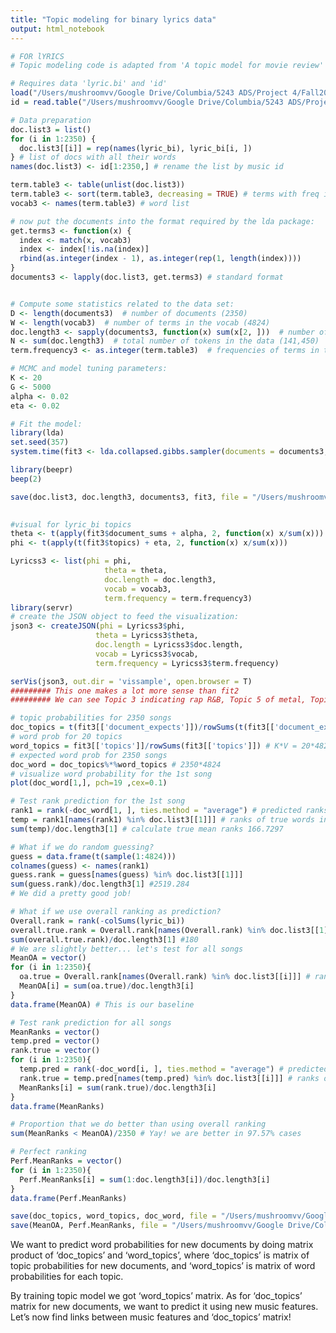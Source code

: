```yaml
---
title: "Topic modeling for binary lyrics data"
output: html_notebook
---
```

```r
# FOR lYRICS
# Topic modeling code is adapted from 'A topic model for movie review' https://cpsievert.github.io/LDAvis/reviews/reviews.html

# Requires data 'lyric.bi' and 'id'
load("/Users/mushroomvv/Google Drive/Columbia/5243 ADS/Project 4/Fall2016-proj4-wvz/output/lyrics.RData")
id = read.table("/Users/mushroomvv/Google Drive/Columbia/5243 ADS/Project 4/Project4_data/common_id.txt")

# Data preparation 
doc.list3 = list()
for (i in 1:2350) {
  doc.list3[[i]] = rep(names(lyric_bi), lyric_bi[i, ])
} # list of docs with all their words
names(doc.list3) <- id[1:2350,] # rename the list by music id

term.table3 <- table(unlist(doc.list3))
term.table3 <- sort(term.table3, decreasing = TRUE) # terms with freq in decreasing order
vocab3 <- names(term.table3) # word list

# now put the documents into the format required by the lda package:
get.terms3 <- function(x) {
  index <- match(x, vocab3)
  index <- index[!is.na(index)]
  rbind(as.integer(index - 1), as.integer(rep(1, length(index))))
}
documents3 <- lapply(doc.list3, get.terms3) # standard format 


# Compute some statistics related to the data set:
D <- length(documents3)  # number of documents (2350)
W <- length(vocab3)  # number of terms in the vocab (4824)
doc.length3 <- sapply(documents3, function(x) sum(x[2, ]))  # number of tokens per document
N <- sum(doc.length3)  # total number of tokens in the data (141,450)
term.frequency3 <- as.integer(term.table3)  # frequencies of terms in the corpus 

# MCMC and model tuning parameters:
K <- 20
G <- 5000
alpha <- 0.02
eta <- 0.02

# Fit the model:
library(lda)
set.seed(357)
system.time(fit3 <- lda.collapsed.gibbs.sampler(documents = documents3, K = K, vocab = vocab3, num.iterations = G, alpha = alpha, eta = eta, initial = NULL, burnin = 0, compute.log.likelihood = TRUE)) #445 s

library(beepr)
beep(2)

save(doc.list3, doc.length3, documents3, fit3, file = "/Users/mushroomvv/Google Drive/Columbia/5243 ADS/Project 4/Fall2016-proj4-wvz/output/topic_modeling.RData")
 
```

```r
#visual for lyric_bi topics
theta <- t(apply(fit3$document_sums + alpha, 2, function(x) x/sum(x)))
phi <- t(apply(t(fit3$topics) + eta, 2, function(x) x/sum(x)))

Lyricss3 <- list(phi = phi,
                     theta = theta,
                     doc.length = doc.length3,
                     vocab = vocab3,
                     term.frequency = term.frequency3)
library(servr)
# create the JSON object to feed the visualization:
json3 <- createJSON(phi = Lyricss3$phi, 
                   theta = Lyricss3$theta, 
                   doc.length = Lyricss3$doc.length, 
                   vocab = Lyricss3$vocab, 
                   term.frequency = Lyricss3$term.frequency)

serVis(json3, out.dir = 'vissample', open.browser = T)
######### This one makes a lot more sense than fit2
######### We can see Topic 3 indicating rap R&B, Topic 5 of metal, Topic 10 of religion
```

```r
# topic probabilities for 2350 songs
doc_topics = t(fit3[['document_expects']])/rowSums(t(fit3[['document_expects']])) # D*K = 2350*20
# word prob for 20 topics
word_topics = fit3[['topics']]/rowSums(fit3[['topics']]) # K*V = 20*4824 
# expected word prob for 2350 songs
doc_word = doc_topics%*%word_topics # 2350*4824 
# visualize word probability for the 1st song
plot(doc_word[1,], pch=19 ,cex=0.1)

# Test rank prediction for the 1st song
rank1 = rank(-doc_word[1, ], ties.method = "average") # predicted ranks of words with 1 being most likely
temp = rank1[names(rank1) %in% doc.list3[[1]]] # ranks of true words in 1st song
sum(temp)/doc.length3[1] # calculate true mean ranks 166.7297

# What if we do random guessing?
guess = data.frame(t(sample(1:4824)))
colnames(guess) <- names(rank1)
guess.rank = guess[names(guess) %in% doc.list3[[1]]]
sum(guess.rank)/doc.length3[1] #2519.284
# We did a pretty good job!

# What if we use overall ranking as prediction?
Overall.rank = rank(-colSums(lyric_bi))
overall.true.rank = Overall.rank[names(Overall.rank) %in% doc.list3[[1]]]
sum(overall.true.rank)/doc.length3[1] #180
# We are slightly better... let's test for all songs
MeanOA = vector()
for (i in 1:2350){
  oa.true = Overall.rank[names(Overall.rank) %in% doc.list3[[i]]] # ranks of true words
  MeanOA[i] = sum(oa.true)/doc.length3[i] 
}
data.frame(MeanOA) # This is our baseline 

# Test rank prediction for all songs
MeanRanks = vector()
temp.pred = vector()
rank.true = vector()
for (i in 1:2350){
  temp.pred = rank(-doc_word[i, ], ties.method = "average") # predicted ranks of words
  rank.true = temp.pred[names(temp.pred) %in% doc.list3[[i]]] # ranks of true words
  MeanRanks[i] = sum(rank.true)/doc.length3[i] 
}
data.frame(MeanRanks)

# Proportion that we do better than using overall ranking
sum(MeanRanks < MeanOA)/2350 # Yay! we are better in 97.57% cases

# Perfect ranking
Perf.MeanRanks = vector()
for (i in 1:2350){
  Perf.MeanRanks[i] = sum(1:doc.length3[i])/doc.length3[i] 
}
data.frame(Perf.MeanRanks)

save(doc_topics, word_topics, doc_word, file = "/Users/mushroomvv/Google Drive/Columbia/5243 ADS/Project4/Fall2016-proj4-wvz/output/topic_modeling_matrices.RData")
save(MeanOA, Perf.MeanRanks, file = "/Users/mushroomvv/Google Drive/Columbia/5243 ADS/Project 4/Fall2016-proj4-wvz/output/rank_reference.RData")
```
We want to predict word probabilities for new documents by doing matrix product of 'doc_topics' and 'word_topics', 
    where 'doc_topics' is matrix of topic probabilities for new documents, 
    and 'word_topics' is matrix of word probabilities for each topic. 
    
By training topic model we got 'word_topics' matrix. As for 'doc_topics' matrix for new documents, we want to predict it using new music features. Let's now find links between music features and 'doc_topics' matrix!

